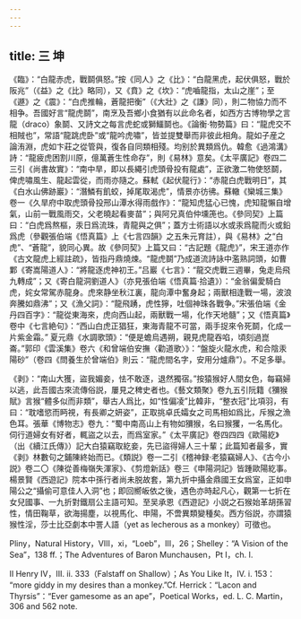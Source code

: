 ```yaml
---
---
---
```

title: 三 坤
---




《臨》：“白龍赤虎，戰鬬俱怒。”按《同人》之《比》：“白龍黑虎，起伏俱怒，戰於阪兆”（《益》之《比》略同），又《賁》之《坎》：“虎嚙龍指，太山之崖”；至《遯》之《震》：“白虎推輪，蒼龍把衡”（《大壯》之《謙》同），則二物協力而不相争。吾國好言“龍虎鬬”，南烹及吾鄉小食猶有以此命名者，如西方古博物學之言龍（draco）象鬬、又詩文之每言虎蛇或獅鱷鬬也。《論衡·物勢篇》曰：“龍虎交不相賊也”，常語“龍跳虎卧”或“龍吟虎嘯”，皆並提雙舉而非彼此相角。龍如子産之論洧淵，虎如卞莊之從管與，復各自同類相殘。均别於異類爲仇。韓愈《過鴻溝》詩：“龍疲虎困割川原，億萬蒼生性命存”，則《易林》意矣。《太平廣記》卷四二三引《尚書故實》：“南中旱，即以長繩引虎頭骨投有龍處”，正欲激二物使怒鬬，俾虎嘯風生、龍起雲從，而雨亦隨之。蘇軾《起伏龍行》：“赤龍白虎戰明日”，其《白水山佛跡巖》：“潛鱗有飢蛟，掉尾取渴虎”，情景亦彷彿。蘇轍《欒城三集》卷一《久旱府中取虎頭骨投邢山潭水得雨戲作》：“龍知虎猛心已愧，虎知龍懶自增氣，山前一戰風雨交，父老曉起看麥苗”；與阿兄真伯仲壎箎也。《參同契》上篇曰：“白虎爲熬樞，汞日爲流珠，青龍與之俱”；蓋方士術語以水或汞爲龍而火或鉛爲虎（參觀張伯端《悟真篇》上《七言四韻》之五朱元育註），與《易林》之“白虎”、“蒼龍”，貌同心異。故《參同契》上篇又曰：“古記題《龍虎》”，宋王道亦作《古文龍虎上經註疏》，皆指丹鼎燒煉。“龍虎鬬”乃成道流詩詠中濫熟詞頭，如曹鄴《寄嵩陽道人》：“將龍逐虎神初王。”吕巖《七言》：“龍交虎戰三週畢，兔走烏飛九轉成”；又《寄白龍洞劉道人》（亦見張伯端《悟真篇·拾遺》）：“金翁偏愛騎白虎，姹女常駕赤龍身。虎來静坐秋江裏，龍向潭中奮身起；兩獸相逢戰一場，波浪奔騰如鼎沸”；又《漁父詞》：“龍飛踴，虎性獰，吐個神珠各戰争。”宋張伯端《金丹四百字》：“龍從東海來，虎向西山起，兩獸戰一場，化作天地髓”；又《悟真篇》卷中《七言絶句》：“西山白虎正猖狂，東海青龍不可當，兩手捉來令死鬬，化成一片紫金霜。” 夏元鼎《水調歌頭》：“便是蟾烏遇朔，親見虎龍吞啗，頃刻過崑崙。”郭印《雲溪集》卷六《和曾端伯安撫〈勸道歌〉》：“盤旋火龍水虎，和合陰汞陽砂”（卷四《問養生於曾端伯》則云：“龍虎間名字，安用分爐鼎”）。不足多舉。

《剥》：“南山大獲，盜我媚妾，怯不敢逐，退然獨宿。”按猿猴好人間女色，每竊婦以逃，此吾國古來流傳俗説，屢見之稗史者也。《藝文類聚》卷九五引阮籍《獼猴賦》言猴“體多似而非類”，舉古人爲比，如“性偏凌”比韓非，“整衣冠”比項羽，有曰：“耽嗜慾而眄視，有長卿之妍姿”，正取挑卓氏孀女之司馬相如爲比，斥猴之漁色耳。張華《博物志》卷九：“蜀中南高山上有物如獼猴，名曰猴玃，一名馬化。伺行道婦女有好者，輒盜之以去，而爲室家。”《太平廣記》卷四四四《歐陽紇》（出《續江氏傳》）記大白猿竊取紇妾，先已盜得婦人三十輩；此篇知者最多，實《剥》林數句之鋪陳終始而已。《類説》卷一二引《稽神録·老猿竊婦人》、《古今小説》卷二〇《陳從善梅嶺失渾家》、《剪燈新話》卷三《申陽洞記》皆踵歐陽紇事。楊景賢《西遊記》院本中孫行者尚未脱故套，第九折中攝金鼎國王女爲室，正如申陽公之“攝偷可意佳人入洞”也；即回嚮皈依之後，遇色亦時起凡心，觀第一七折在女兒國事、一九折對鐵扇公主語可知。至吴承恩《西遊記》小説之石猴始革胡孫習性，情田鞠草，欲海揚塵，以視馬化、申陽，不啻異類變種矣。西方俗説，亦謂猿猴性淫，莎士比亞劇本中詈人語（yet as lecherous as a monkey）可徵也。

Pliny，Natural History，VIII，xi，“Loeb”，III，26；Shelley：“A Vision of the Sea”，138 ff.；The Adventures of Baron Munchausen，Pt I，ch. I.

II Henry IV，III. ii. 333（Falstaff on Shallow）；As You Like It，IV. i. 153： “more giddy in my desires than a monkey.”Cf. Herrick：“Lacon and Thyrsis”：“Ever gamesome as an ape”，Poetical Works，ed. L. C. Martin，306 and 562 note.